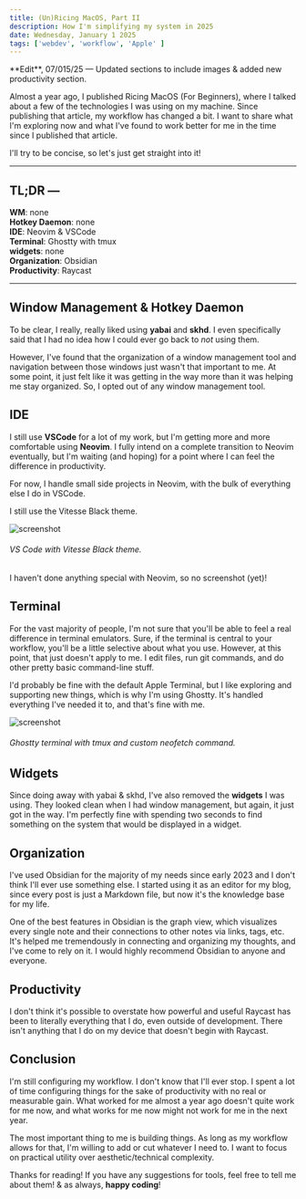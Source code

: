 ```yaml
---
title: (Un)Ricing MacOS, Part II
description: How I'm simplifying my system in 2025
date: Wednesday, January 1 2025
tags: ['webdev', 'workflow', 'Apple' ]
---
```


<Callout variant='edit'>
	**Edit**, 07/015/25 &mdash; Updated sections to include images & added new productivity section. 
</Callout>

Almost a year ago, I published <BlogLink href="https://www.knlrvr.dev/writing/ricing-macos-for-beginners">Ricing MacOS (For Beginners)</BlogLink>, where I talked about a few of the technologies I was using on my machine. Since publishing that article, my workflow has changed a bit. I want to share what I'm exploring now and what I've found to work better for me in the time since I published that article. 

I'll try to be concise, so let's just get straight into it!

---
## TL;DR &mdash; 

**WM**: none    
**Hotkey Daemon**: none    
**IDE**: Neovim & VSCode    
**Terminal**: Ghostty with tmux     
**widgets**: none    
**Organization**: Obsidian     
**Productivity**: Raycast

---

## Window Management & Hotkey Daemon

To be clear, I really, really liked using **yabai** and **skhd**. I even specifically said that I had no idea how I could ever go back to *not* using them. 

However, I've found that the organization of a window management tool and navigation between those windows just wasn't that important to me. At some point, it just felt like it was getting in the way more than it was helping me stay organized. So, I opted out of any window management tool. 

## IDE

I still use **VSCode** for a lot of my work, but I'm getting more and more comfortable using **Neovim**. I fully intend on a complete transition to Neovim eventually, but I'm waiting (and hoping) for a point where I can feel the difference in productivity. 

For now, I handle small side projects in Neovim, with the bulk of everything else I do in VSCode.

I still use the <BlogLink href='https://marketplace.visualstudio.com/items?itemName=antfu.theme-vitesse'>Vitesse Black</BlogLink> theme. 

![screenshot](/vsc.png)
###### VS Code with Vitesse Black theme.

<Callout variant='default'>
    I haven't done anything special with Neovim, so no screenshot (yet)!
</Callout>

## Terminal

For the vast majority of people, I'm not sure that you'll be able to feel a real difference in terminal emulators. Sure, if the terminal is central to your workflow, you'll be a little selective about what you use. However, at this point, that just doesn't apply to me. I edit files, run git commands, and do other pretty basic command-line stuff. 

I'd probably be fine with the default Apple Terminal, but I like exploring and supporting new things, which is why I'm using <BlogLink href="https://ghostty.org/">Ghostty</BlogLink>. It's handled everything I've needed it to, and that's fine with me. 

![screenshot](/terminal.png)
###### Ghostty terminal with tmux and custom neofetch command.

## Widgets

Since doing away with yabai & skhd, I've also removed the **widgets** I was using. They looked clean when I had window management, but again, it just got in the way. I'm perfectly fine with spending two seconds to find something on the system that would be displayed in a widget. 

## Organization

I've used <BlogLink href="https://obsidian.md/">Obsidian</BlogLink> for the majority of my needs since early 2023 and I don't think I'll ever use something else. I started using it as an editor for my blog, since every post is just a <InlineCode>Markdown</InlineCode> file, but now it's the knowledge base for my life. 

One of the best features in Obsidian is the graph view, which visualizes every single note and their connections to other notes via links, tags, etc. It's helped me tremendously in connecting and organizing my thoughts, and I've come to rely on it. I would highly recommend Obsidian to anyone and everyone. 

## Productivity

I don't think it's possible to overstate how powerful and useful <BlogLink href="https://www.raycast.com/">Raycast</BlogLink> has been to literally everything that I do, even outside of development. There isn't anything that I do on my device that doesn't begin with Raycast. 

## Conclusion

I'm still configuring my workflow. I don't know that I'll ever stop. I spent a lot of time configuring things for the sake of productivity with no real or measurable gain. What worked for me almost a year ago doesn't quite work for me now, and what works for me now might not work for me in the next year. 

The most important thing to me is building things. As long as my workflow allows for that, I'm willing to add or cut whatever I need to. I want to focus on practical utility over aesthetic/technical complexity. 

Thanks for reading! If you have any suggestions for tools, feel free to tell me about them! & as always, **happy coding**! 